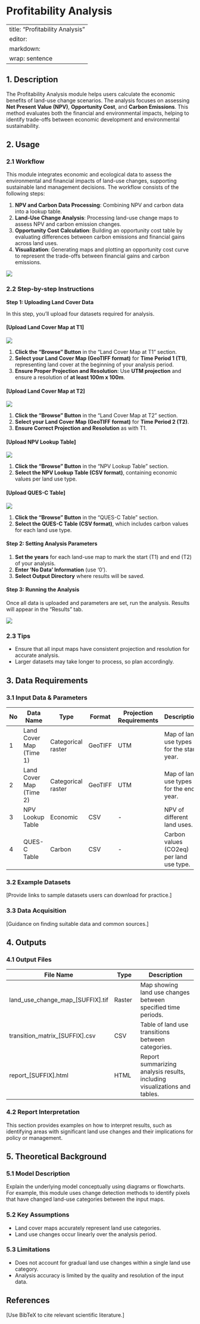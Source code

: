 # Profitability Analysis {#sec-profit}

---
title: "Profitability Analysis"
editor: 
  markdown: 
    wrap: sentence
---

## 1. Description

The Profitability Analysis module helps users calculate the economic benefits of land-use change scenarios.
The analysis focuses on assessing **Net Present Value (NPV)**, **Opportunity Cost**, and **Carbon Emissions**.
This method evaluates both the financial and environmental impacts, helping to identify trade-offs between economic development and environmental sustainability.

## 2. Usage

### 2.1 Workflow

This module integrates economic and ecological data to assess the environmental and financial impacts of land-use changes, supporting sustainable land management decisions.
The workflow consists of the following steps:

1.  **NPV and Carbon Data Processing**: Combining NPV and carbon data into a lookup table.
2.  **Land-Use Change Analysis**: Processing land-use change maps to assess NPV and carbon emission changes.
3.  **Opportunity Cost Calculation**: Building an opportunity cost table by evaluating differences between carbon emissions and financial gains across land uses.
4.  **Visualization**: Generating maps and plotting an opportunity cost curve to represent the trade-offs between financial gains and carbon emissions.

![](images/clipboard-1883092095.png)

### 2.2 Step-by-step Instructions

**Step 1: Uploading Land Cover Data**

In this step, you'll upload four datasets required for analysis.

#### \[Upload Land Cover Map at T1\]

![](images/clipboard-2804689983.png)

1.  **Click the "Browse" Button** in the "Land Cover Map at T1" section.
2.  **Select your Land Cover Map (GeoTIFF format)** for **Time Period 1 (T1)**, representing land cover at the beginning of your analysis period.
3.  **Ensure Proper Projection and Resolution**: Use **UTM projection** and ensure a resolution of **at least 100m x 100m**.

#### \[Upload Land Cover Map at T2\]

![](images/clipboard-3312463142.png)

1.  **Click the "Browse" Button** in the "Land Cover Map at T2" section.
2.  **Select your Land Cover Map (GeoTIFF format)** for **Time Period 2 (T2)**.
3.  **Ensure Correct Projection and Resolution** as with T1.

#### \[Upload NPV Lookup Table\]

![](images/clipboard-1622649468.png)

1.  **Click the "Browse" Button** in the "NPV Lookup Table" section.
2.  **Select the NPV Lookup Table (CSV format)**, containing economic values per land use type.

#### \[Upload QUES-C Table\]

![](images/clipboard-690971442.png)

1.  **Click the "Browse" Button** in the "QUES-C Table" section.
2.  **Select the QUES-C Table (CSV format)**, which includes carbon values for each land use type.

#### **Step 2: Setting Analysis Parameters**

1.  **Set the years** for each land-use map to mark the start (T1) and end (T2) of your analysis.
2.  **Enter 'No Data' Information** (use '0').
3.  **Select Output Directory** where results will be saved.

#### **Step 3: Running the Analysis**

Once all data is uploaded and parameters are set, run the analysis.
Results will appear in the "Results" tab.

![](images/clipboard-1043787845.png)

### 2.3 Tips

-   Ensure that all input maps have consistent projection and resolution for accurate analysis.
-   Larger datasets may take longer to process, so plan accordingly.

## 3. Data Requirements

### 3.1 Input Data & Parameters

| No  | Data Name               | Type               | Format  | Projection Requirements | Description                               |
|-----------|-----------|-----------|-----------|-----------|--------------------|
| 1   | Land Cover Map (Time 1) | Categorical raster | GeoTIFF | UTM                     | Map of land use types for the start year. |
| 2   | Land Cover Map (Time 2) | Categorical raster | GeoTIFF | UTM                     | Map of land use types for the end year.   |
| 3   | NPV Lookup Table        | Economic           | CSV     | \-                      | NPV of different land uses.               |
| 4   | QUES-C Table            | Carbon             | CSV     | \-                      | Carbon values (CO2eq) per land use type.  |

### 3.2 Example Datasets

\[Provide links to sample datasets users can download for practice.\]

### 3.3 Data Acquisition

\[Guidance on finding suitable data and common sources.\]

## 4. Outputs

### 4.1 Output Files

| File Name                           | Type   | Description                                                               |
|-----------------|--------------|------------------------------------------|
| land_use_change_map\_\[SUFFIX\].tif | Raster | Map showing land use changes between specified time periods.              |
| transition_matrix\_\[SUFFIX\].csv   | CSV    | Table of land use transitions between categories.                         |
| report\_\[SUFFIX\].html             | HTML   | Report summarizing analysis results, including visualizations and tables. |

### 4.2 Report Interpretation

This section provides examples on how to interpret results, such as identifying areas with significant land use changes and their implications for policy or management.

## 5. Theoretical Background

### 5.1 Model Description

Explain the underlying model conceptually using diagrams or flowcharts.
For example, this module uses change detection methods to identify pixels that have changed land-use categories between the input maps.

### 5.2 Key Assumptions

-   Land cover maps accurately represent land use categories.
-   Land use changes occur linearly over the analysis period.

### 5.3 Limitations

-   Does not account for gradual land use changes within a single land use category.
-   Analysis accuracy is limited by the quality and resolution of the input data.

## References

\[Use BibTeX to cite relevant scientific literature.\]
